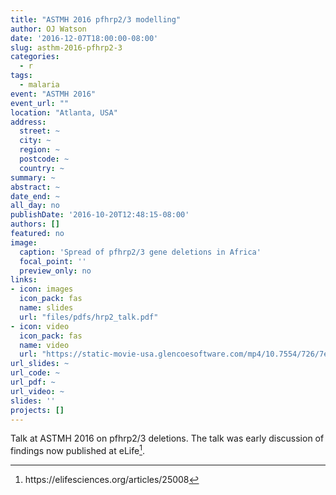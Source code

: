 ```yaml
---
title: "ASTMH 2016 pfhrp2/3 modelling"
author: OJ Watson
date: '2016-12-07T18:00:00-08:00'
slug: asthm-2016-pfhrp2-3
categories:
  - r
tags:
  - malaria
event: "ASTMH 2016"
event_url: ""
location: "Atlanta, USA"
address:
  street: ~
  city: ~
  region: ~
  postcode: ~
  country: ~
summary: ~
abstract: ~
date_end: ~
all_day: no
publishDate: '2016-10-20T12:48:15-08:00'
authors: []
featured: no
image:
  caption: 'Spread of pfhrp2/3 gene deletions in Africa'
  focal_point: ''
  preview_only: no
links:
- icon: images
  icon_pack: fas
  name: slides
  url: "files/pdfs/hrp2_talk.pdf"
- icon: video
  icon_pack: fas
  name: video
  url: "https://static-movie-usa.glencoesoftware.com/mp4/10.7554/726/7ee4a2b07743153b759a4cbe178bca52ef75fcb1/elife-25008-video1.mp4"
url_slides: ~
url_code: ~
url_pdf: ~
url_video: ~
slides: ''
projects: []
---
```


Talk at ASTMH 2016 on pfhrp2/3 deletions. The talk was early discussion of findings now published at 
eLife[^1].

[^1]: https://elifesciences.org/articles/25008